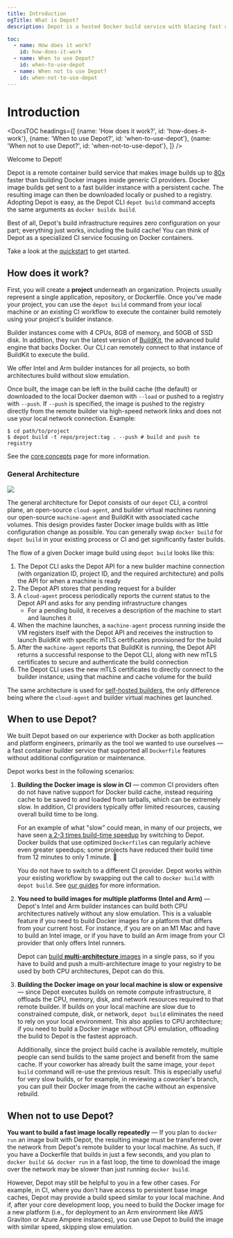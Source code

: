```yaml
---
title: Introduction
ogTitle: What is Depot?
description: Depot is a hosted Docker build service with blazing fast compute and persistent caching that can build container images up to 20x faster.

toc:
  - name: How does it work?
    id: how-does-it-work
  - name: When to use Depot?
    id: when-to-use-depot
  - name: When not to use Depot?
    id: when-not-to-use-depot
---
```



# Introduction

<DocsTOC
  headings={[
    {name: 'How does it work?', id: 'how-does-it-work'},
    {name: 'When to use Depot?', id: 'when-to-use-depot'},
    {name: 'When not to use Depot?', id: 'when-not-to-use-depot'},
  ]}
/>

Welcome to Depot!

Depot is a remote container build service that makes image builds up to [80x](https://github.com/depot/benchmark-mastodon/actions/runs/4893869663) faster than building Docker images inside generic CI providers. Docker image builds get sent to a fast builder instance with a persistent cache. The resulting image can then be downloaded locally or pushed to a registry. Adopting Depot is easy, as the Depot CLI `depot build` command accepts the same arguments as `docker buildx build`.

Best of all, Depot's build infrastructure requires zero configuration on your part; everything just works, including the build cache! You can think of Depot as a specialized CI service focusing on Docker containers.

Take a look at the [quickstart](/docs/quickstart) to get started.

## How does it work?

First, you will create a **project** underneath an organization. Projects usually represent a single application, repository, or Dockerfile. Once you've made your project, you can use the `depot build` command from your local machine or an existing CI workflow to execute the container build remotely using your project's builder instance.

Builder instances come with 4 CPUs, 8GB of memory, and 50GB of SSD disk. In addition, they run the latest version of [BuildKit](https://github.com/moby/buildkit), the advanced build engine that backs Docker. Our CLI can remotely connect to that instance of BuildKit to execute the build.

We offer Intel and Arm builder instances for all projects, so both architectures build without slow emulation.

Once built, the image can be left in the build cache (the default) or downloaded to the local Docker daemon with `--load` or pushed to a registry with `--push`. If `--push` is specified, the image is pushed to the registry directly from the remote builder via high-speed network links and does not use your local network connection. Example:

```shell
$ cd path/to/project
$ depot build -t repo/project:tag . --push # build and push to registry
```

See the [core concepts](/docs/core-concepts) page for more information.

### General Architecture

![](/images/depot-overall-architecture.png)

The general architecture for Depot consists of our `depot` CLI, a control plane, an open-source `cloud-agent`, and builder virtual machines running our open-source `machine-agent` and BuildKit with associated cache volumes. This design provides faster Docker image builds with as little configuration change as possible. You can generally swap `docker build` for `depot build` in your existing process or CI and get significantly faster builds.

The flow of a given Docker image build using `depot build` looks like this:

1. The Depot CLI asks the Depot API for a new builder machine connection (with organization ID, project ID, and the required architecture) and polls the API for when a machine is ready
2. The Depot API stores that pending request for a builder
3. A `cloud-agent` process periodically reports the current status to the Depot API and asks for any pending infrastructure changes
   - For a pending build, it receives a description of the machine to start and launches it
4. When the machine launches, a `machine-agent` process running inside the VM registers itself with the Depot API and receives the instruction to launch BuildKit with specific mTLS certificates provisioned for the build
5. After the `machine-agent` reports that BuildKit is running, the Depot API returns a successful response to the Depot CLI, along with new mTLS certificates to secure and authenticate the build connection
6. The Depot CLI uses the new mTLS certificates to directly connect to the builder instance, using that machine and cache volume for the build

The same architecture is used for [self-hosted builders](/docs/self-hosted/architecture), the only difference being where the `cloud-agent` and builder virtual machines get launched.

## When to use Depot?

We built Depot based on our experience with Docker as both application and platform engineers, primarily as the tool we wanted to use ourselves — a fast container builder service that supported all `Dockerfile` features without additional configuration or maintenance.

Depot works best in the following scenarios:

1. **Building the Docker image is slow in CI** — common CI providers often do not have native support for Docker build cache, instead requiring cache to be saved to and loaded from tarballs, which can be extremely slow. In addition, CI providers typically offer limited resources, causing overall build time to be long.

   For an example of what "slow" could mean, in many of our projects, we have seen [a 2-3 times build-time speedup](/#benchmarks) by switching to Depot. Docker builds that use optimized `Dockerfile`s can regularly achieve even greater speedups; some projects have reduced their build time from 12 minutes to only 1 minute. 🚀

   You do not have to switch to a different CI provider. Depot works within your existing workflow by swapping out the call to `docker build` with `depot build`. See [our guides](/docs/guides/continuous-integration) for more information.

2. **You need to build images for multiple platforms (Intel and Arm)** — Depot's Intel and Arm builder instances can build both CPU architectures natively without any slow emulation. This is a valuable feature if you need to build Docker images for a platform that differs from your current host. For instance, if you are on an M1 Mac and have to build an Intel image, or if you have to build an Arm image from your CI provider that only offers Intel runners.

   Depot can [build **multi-architecture** images](/docs/guides/arm-containers) in a single pass, so if you have to build and push a multi-architecture image to your registry to be used by both CPU architectures, Depot can do this.

3. **Building the Docker image on your local machine is slow or expensive** — since Depot executes builds on remote compute infrastructure, it offloads the CPU, memory, disk, and network resources required to that remote builder. If builds on your local machine are slow due to constrained compute, disk, or network, `depot build` eliminates the need to rely on your local environment. This also applies to CPU architecture; if you need to build a Docker image without CPU emulation, offloading the build to Depot is the fastest approach.

   Additionally, since the project build cache is available remotely, multiple people can send builds to the same project and benefit from the same cache. If your coworker has already built the same image, your `depot build` command will re-use the previous result. This is especially useful for very slow builds, or for example, in reviewing a coworker's branch, you can pull their Docker image from the cache without an expensive rebuild.

## When not to use Depot?

**You want to build a fast image locally repeatedly** — If you plan to `docker run` an image built with Depot, the resulting image must be transferred over the network from Depot's remote builder to your local machine. As such, if you have a Dockerfile that builds in just a few seconds, and you plan to `docker build && docker run` in a fast loop, the time to download the image over the network may be slower than just running `docker build`.

However, Depot may still be helpful to you in a few other cases. For example, in CI, where you don't have access to persistent base image caches, Depot may provide a build speed similar to your local machine. And if, after your core development loop, you need to build the Docker image for a new platform (i.e., for deployment to an Arm environment like AWS Graviton or Azure Ampere instances), you can use Depot to build the image with similar speed, skipping slow emulation.
